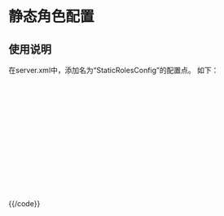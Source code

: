 =静态角色配置=

==使用说明==
在server.xml中，添加名为“StaticRolesConfig”的配置点。
如下：
{{code}}
	<cfg confPoint="StaticRolesConfig">
		<StaticRolesConfig>
			<Role name="静态权限配置" id="f4bb99f3-866d-4fff-b007-014508bcd39c" type="1" version="0" enabled="true" blackRole="false" category="1" description="静态角色配置">
				<uMUserRules>
					<UserRule id="081a3f3b-9489-4138-902c-907ec1438e04" type="0" version="0" operations="view" enabled="true" expression="true" entityLimitType="com.cnebula.um.ejb.entity.usr.UMPrincipal" authable="true">
					</UserRule>
				</uMUserRules>
				<uMPermissionRules>
					<PermissionRule id="14b0c6a7-b0e1-4a64-8842-9df87f021a15" type="0" version="0" operations="update" enabled="true" expression="true" entityLimitType="com.cnebula.um.ejb.entity.perm.PermissionRule" authable="true">
					</PermissionRule>
				</uMPermissionRules>
			</Role>
		</StaticRolesConfig>
	</cfg>
{{/code}}